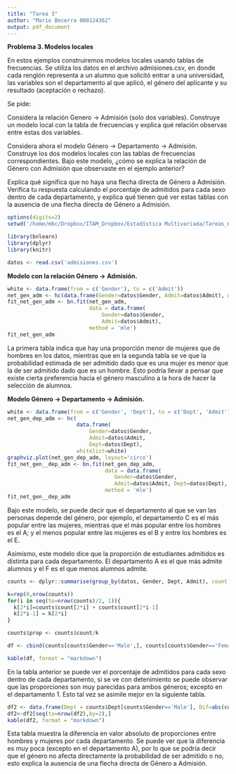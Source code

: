 ```yaml
---
title: "Tarea 3"
author: "Mario Becerra 000124362"
output: pdf_document
---
```


**Problema 3. Modelos locales**

En estos ejemplos construiremos modelos locales usando tablas de frecuencias. Se utiliza los datos en el archivo admisiones.csv, en donde cada renglón representa a un alumno que solicitó entrar a una universidad, las variables son el departamento al que aplicó, el género del aplicante y su resultado (aceptación o rechazo).

Se pide:

Considera la relación Genero -> Admisión (solo dos variables). Construye un modelo local con la tabla de frecuencias y explica qué relación observas entre estas dos variables.

Considera ahora el modelo Género -> Departamento -> Admisión. Construye los dos modelos locales con las tablas de frecuencias correspondientes. Bajo este modelo, ¿cómo se explica la relación de Género con Admisión que observaste en el ejemplo anterior?

Explica qué significa que no haya una flecha directa de Género a Admisión. Verifica tu respuesta calculando el porcentaje de admitidos para cada sexo dentro de cada departamento, y explica qué tienen qué ver estas tablas con la ausencia de una flecha directa de Género a Admisión.

```r
options(digits=2)
setwd('/home/mbc/Dropbox/ITAM_Dropbox/Estadística Multivariada/Tareas_Git/Tarea_03')

library(bnlearn)
library(dplyr)
library(knitr)

datos <- read.csv('admisiones.csv')
```

**Modelo con la relación Género -> Admisión.**

```r
white <- data.frame(from = c('Gender'), to = c('Admit'))
net_gen_adm <- hc(data.frame(Gender=datos$Gender, Admit=datos$Admit), whitelist=white)
fit_net_gen_adm <- bn.fit(net_gen_adm, 
                          data = data.frame(
                              Gender=datos$Gender, 
                              Admit=datos$Admit), 
                          method = 'mle')
fit_net_gen_adm
```

La primera tabla indica que hay una proporción menor de mujeres que de hombres en los datos, mientras que en la segunda tabla se ve que la probabilidad estimada de ser admitido dado que es una mujer es menor que la de ser admitido dado que es un hombre. Esto podría llevar a pensar que existe cierta preferencia hacia el género masculino a la hora de hacer la selección de alumnos.

**Modelo Género -> Departamento -> Admisión.**

```r
white <- data.frame(from = c('Gender', 'Dept'), to = c('Dept', 'Admit'))
net_gen_dep_adm <- hc(
                      data.frame(
                          Gender=datos$Gender, 
                          Admit=datos$Admit, 
                          Dept=datos$Dept), 
                      whitelist=white)
graphviz.plot(net_gen_dep_adm, layout='circo')
fit_net_gen__dep_adm <- bn.fit(net_gen_dep_adm, 
                               data = data.frame(
                                  Gender=datos$Gender, 
                                  Admit=datos$Admit, Dept=datos$Dept),
                               method = 'mle')
fit_net_gen__dep_adm
```

Bajo este modelo, se puede decir que el departamento al que se van las personas depende del género, por ejemplo, el departamento C es el más popular entre las mujeres, mientras que el más popular entre los hombres es el A; y el menos popular entre las mujeres es el B y entre los hombres es el E.

Asimismo, este modelo dice que la proporción de estudiantes admitidos es distinta para cada departamento. El departamento A es el que más admite alumnos y el F es el que menos alumnos admite.

```r
counts <- dplyr::summarise(group_by(datos, Gender, Dept, Admit), count = n())

k=rep(0,nrow(counts))
for(i in seq(to=nrow(counts)/2, 1)){
  k[2*i]=counts$count[2*i] + counts$count[2*i-1]
  k[2*i-1] = k[2*i]
}

counts$prop <- counts$count/k

df <- cbind(counts[counts$Gender=='Male',], counts[counts$Gender=='Female',])

kable(df, format = "markdown")
```

En la tabla anterior se puede ver el porcentaje de admitidos para cada sexo dentro de cada departamento, si se ve con detenimiento se puede observar que las proporciones son muy parecidas para ambos géneros; excepto en el departamento 1. Esto tal vez se asimile mejor en la siguiente tabla.

```r
df2 <- data.frame(Dept = counts$Dept[counts$Gender=='Male'], Dif=abs(counts$prop[counts$Gender=='Male'] - counts$prop[counts$Gender=='Female']))
df2<-df2[seq(to=nrow(df2),by=2),]
kable(df2, format = "markdown")
```

Esta tabla muestra la diferencia en valor absoluto de proporciones entre hombres y mujeres por cada departamento. Se puede ver que la diferencia es muy poca (excepto en el departamento A), por lo que se podría decir que el género no afecta directamente la probabilidad de ser admitido o no, esto explica la ausencia de una flecha directa de Género a Admisión.



